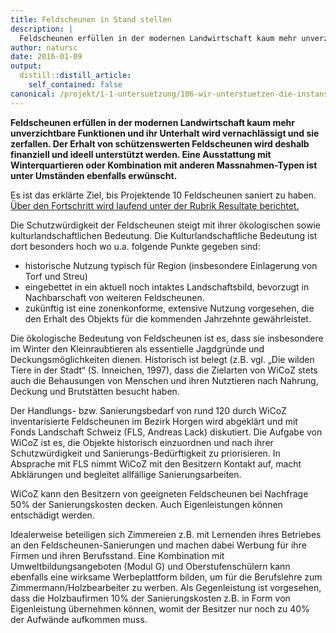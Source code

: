 ```yaml
---
title: Feldscheunen in Stand stellen
description: |
  Feldscheunen erfüllen in der modernen Landwirtschaft kaum mehr unverzichtbare Funktionen und ihr Unterhalt wird vernachlässigt, so dass sie zerfallen. Der Erhalt von schützenswerten Feldscheunen wird deshalb ideell und finanziell unterstützt werden. Eine Ausstattung mit Winterquartieren oder Kombination mit anderen Massnahmen-Typen ist unter Umständen ebenfalls erwünscht! Sie besitzen oder wissen von Feldscheunen mit Sanierungsbedarf bzw. ökologischem Aufwertungspotential? Hier finden Sie die Rahmenbedingungen und Kontaktangaben.
author: natursc
date: 2016-01-09
output:
  distill::distill_article:
    self_contained: false
canonical: /projekt/1-1-untersuetzung/106-wir-unterstuetzen-die-instanstellung-von-feldscheunen-2
---
```



**Feldscheunen erfüllen in der modernen Landwirtschaft kaum mehr
unverzichtbare Funktionen und ihr Unterhalt wird vernachlässigt und sie
zerfallen. Der Erhalt von schützenswerten Feldscheunen wird deshalb
finanziell und ideell unterstützt werden. Eine Ausstattung mit
Winterquartieren oder Kombination mit anderen Massnahmen-Typen ist unter
Umständen ebenfalls erwünscht.**

Es ist das erklärte Ziel, bis Projektende 10 Feldscheunen saniert zu
haben. [Über den Fortschritt wird laufend unter der Rubrik Resultate
berichtet.](projekt/resultate)

Die Schutzwürdigkeit der Feldscheunen steigt mit ihrer ökologischen
sowie kulturlandschaftlichen Bedeutung. Die Kulturlandschaftliche
Bedeutung ist dort besonders hoch wo u.a. folgende Punkte gegeben sind:

-   historische Nutzung typisch für Region (insbesondere Einlagerung von
    Torf und Streu)
-   eingebettet in ein aktuell noch intaktes Landschaftsbild, bevorzugt
    in Nachbarschaft von weiteren Feldscheunen.
-   zukünftig ist eine zonenkonforme, extensive Nutzung vorgesehen, die
    den Erhalt des Objekts für die kommenden Jahrzehnte gewährleistet.

Die ökologische Bedeutung von Feldscheunen ist es, dass sie insbesondere
im Winter den Kleinraubtieren als essentielle Jagdgründe und
Deckungsmöglichkeiten dienen. Historisch ist belegt (z.B. vgl. „Die
wilden Tiere in der Stadt“ (S. Inneichen, 1997), dass die Zielarten von
WiCoZ stets auch die Behausungen von Menschen und ihren Nutztieren nach
Nahrung, Deckung und Brutstätten besucht haben.

Der Handlungs- bzw. Sanierungsbedarf von rund 120 durch WiCoZ
inventarisierte Feldscheunen im Bezirk Horgen wird abgeklärt und mit
Fonds Landschaft Schweiz (FLS, Andreas Lack) diskutiert. Die Aufgabe von
WiCoZ ist es, die Objekte historisch einzuordnen und nach ihrer
Schutzwürdigkeit und Sanierungs-Bedürftigkeit zu priorisieren. In
Absprache mit FLS nimmt WiCoZ mit den Besitzern Kontakt auf, macht
Abklärungen und begleitet allfällige Sanierungsarbeiten.

WiCoZ kann den Besitzern von geeigneten Feldscheunen bei Nachfrage 50%
der Sanierungskosten decken. Auch Eigenleistungen können entschädigt
werden.

Idealerweise beteiligen sich Zimmereien z.B. mit Lernenden ihres
Betriebes an den Feldscheunen-Sanierungen und machen dabei Werbung für
ihre Firmen und ihren Berufsstand. Eine Kombination mit
Umweltbildungsangeboten (Modul G) und Oberstufenschülern kann ebenfalls
eine wirksame Werbeplattform bilden, um für die Berufslehre zum
Zimmermann/Holzbearbeiter zu werben. Als Gegenleistung ist vorgesehen,
dass die Holzbaufirmen 10% der Sanierungskosten z.B. in Form von
Eigenleistung übernehmen können, womit der Besitzer nur noch zu 40% der
Aufwände aufkommen muss.

<!--http://wieselundco.ch/projekt/1-1-untersuetzung/106-wir-unterstuetzen-die-instanstellung-von-feldscheunen-2-->
